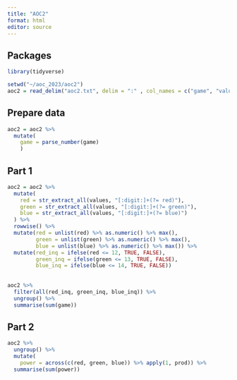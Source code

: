 ```yaml
---
title: "AOC2"
format: html
editor: source
---
```


## Packages

```r
library(tidyverse)
```

```r
setwd("~/aoc_2023/aoc2")
aoc2 = read_delim("aoc2.txt", delim = ":" , col_names = c("game", "values"))
```

## Prepare data

```r
aoc2 = aoc2 %>% 
  mutate(
    game = parse_number(game)
    )
```

## Part 1

```r
aoc2 = aoc2 %>%
  mutate(
    red = str_extract_all(values, "[:digit:]+(?= red)"),
    green = str_extract_all(values, "[:digit:]+(?= green)"),
    blue = str_extract_all(values, "[:digit:]+(?= blue)")
  ) %>% 
  rowwise() %>% 
  mutate(red = unlist(red) %>% as.numeric() %>% max(),
         green = unlist(green) %>% as.numeric() %>% max(),
         blue = unlist(blue) %>% as.numeric() %>% max()) %>% 
  mutate(red_inq = ifelse(red <= 12, TRUE, FALSE),
         green_inq = ifelse(green <= 13, TRUE, FALSE),
         blue_inq = ifelse(blue <= 14, TRUE, FALSE)) 
  
  
aoc2 %>% 
  filter(all(red_inq, green_inq, blue_inq)) %>% 
  ungroup() %>% 
  summarise(sum(game))
```

## Part 2

```r
aoc2 %>%
  ungroup() %>% 
  mutate(
    power = across(c(red, green, blue)) %>% apply(1, prod)) %>% 
  summarise(sum(power))
```
